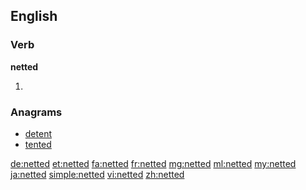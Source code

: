 ==English==

===Verb===
'''netted'''

# {{past of|net}}

===Anagrams===
* [[detent#English|detent]]
* [[tented#English|tented]]

[[de:netted]]
[[et:netted]]
[[fa:netted]]
[[fr:netted]]
[[mg:netted]]
[[ml:netted]]
[[my:netted]]
[[ja:netted]]
[[simple:netted]]
[[vi:netted]]
[[zh:netted]]